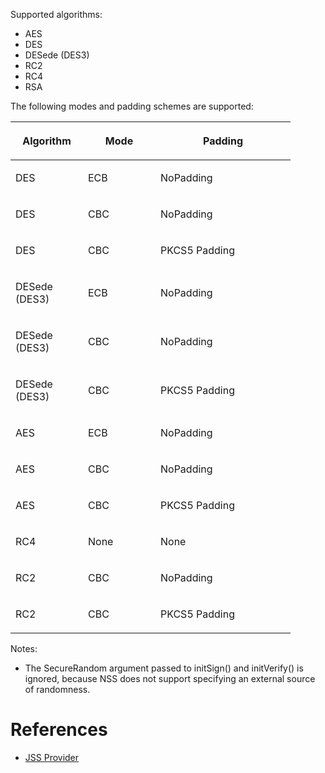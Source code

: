 Supported algorithms:

* AES
* DES
* DESede (DES3)
* RC2
* RC4
* RSA

The following modes and padding schemes are supported:

{| border="1" style="border-collapse: collapse;"
! width="100" | Algorithm
! width="100" | Mode
! width="200" | Padding
|-
| DES
| ECB
| NoPadding
|-
| DES
| CBC	
| NoPadding
|-
| DES
| CBC	
| PKCS5 Padding
|-
| DESede (DES3)
| ECB
| NoPadding
|-
| DESede (DES3)
| CBC
| NoPadding
|-
| DESede (DES3)
| CBC
| PKCS5 Padding
|-
| AES
| ECB
| NoPadding
|-
| AES
| CBC
| NoPadding
|-
| AES
| CBC
| PKCS5 Padding
|-
| RC4
| None
| None
|-
| RC2
| CBC
| NoPadding
|-
| RC2
| CBC
| PKCS5 Padding
|}

Notes:
* The SecureRandom argument passed to initSign() and initVerify() is ignored, because NSS does not support specifying an external source of randomness.

= References =

* [[JSS Provider]]
